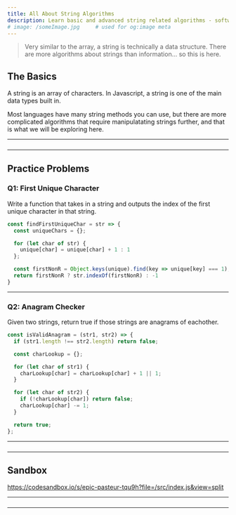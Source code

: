 ```yaml
---
title: All About String Algorithms
description: Learn basic and advanced string related algorithms - software development.
# image: /someImage.jpg     # used for og:image meta
---
```


> Very similar to the array, a string is technically a data structure.
> There are more algorithms about strings than information... so this is here.

## The Basics

A string is an array of characters. In Javascript, a string is one of the main data types built in.

Most languages have many string methods you can use, but there are more complicated algorithms that
require manipulatating strings further, and that is what we will be exploring here.

---

###

---

## Practice Problems

### Q1: First Unique Character

Write a function that takes in a string and outputs the index of the first unique character in that string.

```js title=scripts/first-unique-char lineNumbers=true
const findFirstUniqueChar = str => {
  const uniqueChars = {};

  for (let char of str) {
    unique[char] = unique[char] + 1 : 1
  };

  const firstNonR = Object.keys(unique).find(key => unique[key] === 1);
  return firstNonR ? str.indexOf(firstNonR) : -1
}

```

---

### Q2: Anagram Checker

Given two strings, return true if those strings are anagrams of eachother.

```js title=scripts/anagram-checker lineNumbers=true
const isValidAnagram = (str1, str2) => {
  if (str1.length !== str2.length) return false;

  const charLookup = {};

  for (let char of str1) {
    charLookup[char] = charLookup[char] + 1 || 1;
  }

  for (let char of str2) {
    if (!charLookup[char]) return false;
    charLookup[char] -= 1;
  }

  return true;
};
```

---

###

---

## Sandbox

https://codesandbox.io/s/epic-pasteur-tqu9h?file=/src/index.js&view=split

---

###

---

<!-- ## Advanced String Algos -->
